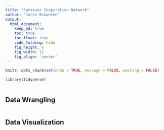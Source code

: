 ```yaml
---
title: "Survivor Inspiration Network"
author: "Jaren Brownlee"
output:
  html_document:  
    keep_md: true
    toc: true
    toc_float: true
    code_folding: hide
    fig_height: 6
    fig_width: 12
    fig_align: 'center'
---
```


```r
knitr::opts_chunk$set(echo = TRUE, message = FALSE, warning = FALSE)
```

```r
library(tidyverse)
```

```r

```

## Data Wrangling

```r

```

## Data Visualization

```r

```
